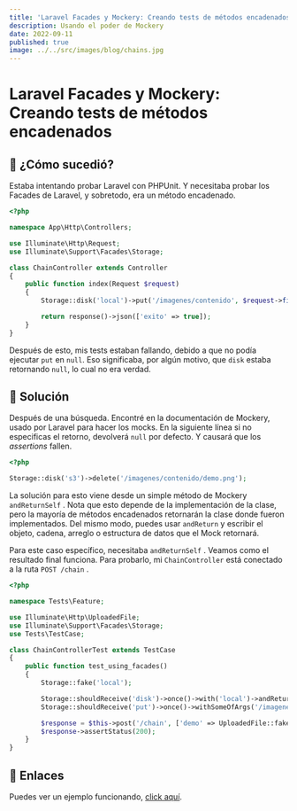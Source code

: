 ```yaml
---
title: 'Laravel Facades y Mockery: Creando tests de métodos encadenados'
description: Usando el poder de Mockery
date: 2022-09-11
published: true
image: ../../src/images/blog/chains.jpg
---
```


# Laravel Facades y Mockery: Creando tests de métodos encadenados

## 🤔 ¿Cómo sucedió?

Estaba intentando probar Laravel con PHPUnit. Y necesitaba probar los Facades de Laravel, y sobretodo, era un método encadenado.

```php
<?php

namespace App\Http\Controllers;

use Illuminate\Http\Request;
use Illuminate\Support\Facades\Storage;

class ChainController extends Controller
{
    public function index(Request $request)
    {
        Storage::disk('local')->put('/imagenes/contenido', $request->file('demo'));

        return response()->json(['exito' => true]);
    }
}
```

Después de esto, mis tests estaban fallando, debido a que no podía ejecutar `put` en `null`. Eso significaba, por algún motivo, que `disk` estaba retornando `null`, lo cual no era verdad.

## 🔨 Solución

Después de una búsqueda. Encontré en la documentación de Mockery, usado por Laravel para hacer los mocks. En la siguiente línea si no especificas el retorno, devolverá `null` por defecto. Y causará que los _assertions_ fallen.

```php
<?php

Storage::disk('s3')->delete('/imagenes/contenido/demo.png');
```

La solución para esto viene desde un simple método de Mockery `andReturnSelf` . Nota que esto depende de la implementación de la clase, pero la mayoría de métodos encadenados retornarán la clase donde fueron implementados. Del mismo modo, puedes usar `andReturn` y escribir el objeto, cadena, arreglo o estructura de datos que el Mock retornará.

Para este caso específico, necesitaba `andReturnSelf` . Veamos como el resultado final funciona. Para probarlo, mi `ChainController` está conectado a la ruta `POST /chain` .

```php
<?php

namespace Tests\Feature;

use Illuminate\Http\UploadedFile;
use Illuminate\Support\Facades\Storage;
use Tests\TestCase;

class ChainControllerTest extends TestCase
{
    public function test_using_facades()
    {
        Storage::fake('local');

        Storage::shouldReceive('disk')->once()->with('local')->andReturnSelf();
        Storage::shouldReceive('put')->once()->withSomeOfArgs('/imagenes/contenido');

        $response = $this->post('/chain', ['demo' => UploadedFile::fake()->image('hello.jpeg')]);
        $response->assertStatus(200);
    }
}
```

## 🔗 Enlaces

Puedes ver un ejemplo funcionando, [click aquí](https://github.com/helmerdavila/blog-tutorials-laravel/blob/1.0.1/tests/Feature/ChainControllerTest.php).
